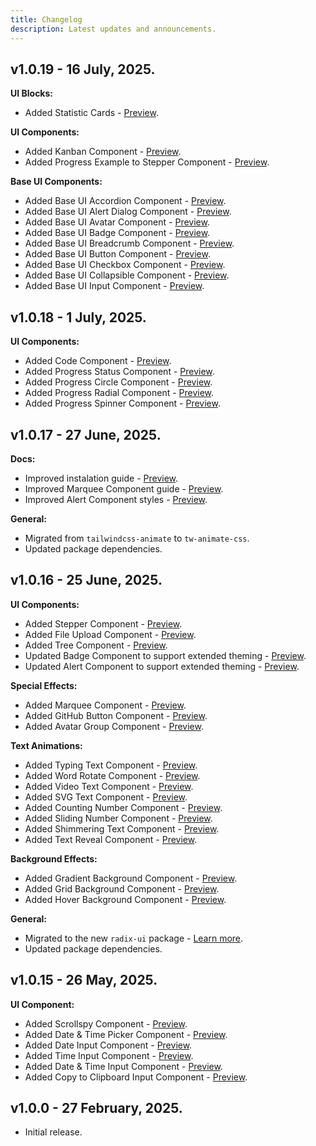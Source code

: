 ```yaml
---
title: Changelog
description: Latest updates and announcements.
---
```


## v1.0.19 - 16 July, 2025.

**UI Blocks:**

- Added Statistic Cards - [Preview](/blocks/cards/statistic-cards).

**UI Components:**

- Added Kanban Component - [Preview](/docs/kanban).
- Added Progress Example to Stepper Component - [Preview](/docs/stepper#progress).

**Base UI Components:**

- Added Base UI Accordion Component - [Preview](/docs/base-accordion).
- Added Base UI Alert Dialog Component - [Preview](/docs/base-alert-dialog).
- Added Base UI Avatar Component - [Preview](/docs/base-avatar).
- Added Base UI Badge Component - [Preview](/docs/base-badge).
- Added Base UI Breadcrumb Component - [Preview](/docs/base-breadcrumb).
- Added Base UI Button Component - [Preview](/docs/base-button).
- Added Base UI Checkbox Component - [Preview](/docs/base-checkbox).
- Added Base UI Collapsible Component - [Preview](/docs/base-collapsible).
- Added Base UI Input Component - [Preview](/docs/base-input).

## v1.0.18 - 1 July, 2025.

**UI Components:**

- Added Code Component - [Preview](/docs/code).
- Added Progress Status Component - [Preview](/docs/progress#status).
- Added Progress Circle Component - [Preview](/docs/progress#circle).
- Added Progress Radial Component - [Preview](/docs/progress#radial).
- Added Progress Spinner Component - [Preview](/docs/progress#spinner).

## v1.0.17 - 27 June, 2025.

**Docs:**

- Improved instalation guide - [Preview](/docs/installation).
- Improved Marquee Component guide - [Preview](/docs/marquee).
- Improved Alert Component styles - [Preview](/docs/alert).

**General:**

- Migrated from `tailwindcss-animate` to `tw-animate-css`.
- Updated package dependencies.

## v1.0.16 - 25 June, 2025.

**UI Components:**

- Added Stepper Component - [Preview](/docs/stepper).
- Added File Upload Component - [Preview](/docs/file-upload).
- Added Tree Component - [Preview](/docs/tree).
- Updated Badge Component to support extended theming - [Preview](/docs/badge).
- Updated Alert Component to support extended theming - [Preview](/docs/alert).

**Special Effects:**

- Added Marquee Component - [Preview](/docs/marquee).
- Added GitHub Button Component - [Preview](/docs/github-button).
- Added Avatar Group Component - [Preview](/docs/avatar-group).

**Text Animations:**

- Added Typing Text Component - [Preview](/docs/typing-text).
- Added Word Rotate Component - [Preview](/docs/word-rotate).
- Added Video Text Component - [Preview](/docs/video-text).
- Added SVG Text Component - [Preview](/docs/svg-text).
- Added Counting Number Component - [Preview](/docs/counting-number).
- Added Sliding Number Component - [Preview](/docs/sliding-number).
- Added Shimmering Text Component - [Preview](/docs/shimmering-text).
- Added Text Reveal Component - [Preview](/docs/text-reveal).

**Background Effects:**

- Added Gradient Background Component - [Preview](/docs/gradient-background).
- Added Grid Background Component - [Preview](/docs/grid-background).
- Added Hover Background Component - [Preview](/docs/hover-background).

**General:**

- Migrated to the new `radix-ui` package - [Learn more](https://ui.shadcn.com/docs/changelog).
- Updated package dependencies.

## v1.0.15 - 26 May, 2025.

**UI Component:**

- Added Scrollspy Component - [Preview](/docs/scrollspy).
- Added Date & Time Picker Component - [Preview](/docs/date-picker#date--time).
- Added Date Input Component - [Preview](/docs/input#date).
- Added Time Input Component - [Preview](/docs/input#time).
- Added Date & Time Input Component - [Preview](/docs/input#date--time).
- Added Copy to Clipboard Input Component - [Preview](/docs/input#copy--to--clipboard).

## v1.0.0 - 27 February, 2025.

- Initial release.
